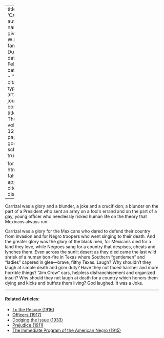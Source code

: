 
---
title: 'Carrizal'
author:
  - name:
      given: W.E.B.
      family: Du Bois
date: Feb. 1916
categories: 
  - ""
citation: 
  type: article-journal
  container-title: The Crisis
  volume: 12
  issue: 4
  page: 165
google-scholar: true

format:
  html:
    toc: false
    appendix-cite-as: display
---



Carrizal was a glory and a blunder, a joke and a crucifixion; a blunder
on the part of a President who sent an army on a fool's errand and on
the part of a gay, young officer who needlessly risked human life on the
theory that Mexicans always run.

Carrizal was a glory for the Mexicans who dared to defend their country
from invasion and for Negro troopers who went singing to their death.
And the greater glory was the glory of the black men, for Mexicans died
for a land they love, while Negroes sang for a country that despises,
cheats and lynches them. Even across the sunlit desert as they died came
the last wild shriek of a human bon-fire in Texas where Southern
"gentlemen" and "ladies" capered in glee---brave, filthy Texas. Laugh?
Why shouldn't they laugh at simple death and grim duty? Have they not
faced harsher and more horrible things? "Jim Crow" cars, helpless
disfranchisement and organized insult? Why should they not laugh at
death for a country which honors them dying and kicks and buffets them
living? God laughed. It was a Joke.

<!-- Similar articles start here -->
<div  class="clear-wrap"></div>
<hr>
#### Related Articles:

* [To the Rescue (1916)](/Volumes/12/01/rescue.html)
* [Officers (1917)](/Volumes/14/02/officers.html)
* [Dodging the Issue (1933)](/Volumes/40/02/dodging_the_issue.html)
* [Prejudice (1911)](/Volumes/02/01/prejudice.html)
* [The Immediate Program of the  American Negro (1915)](/Volumes/09/06/immediate_program.html)

<!-- Similar articles end here -->